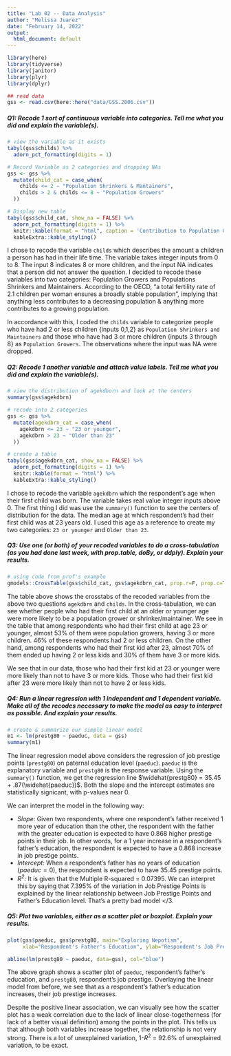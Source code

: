 ```yaml
---
title: "Lab 02 -- Data Analysis"
author: "Melissa Juarez"
date: "February 14, 2022"
output:
  html_document: default
---
```


```r
library(here)
library(tidyverse)
library(janitor)
library(plyr)
library(dplyr)

## read data
gss <- read.csv(here::here("data/GSS.2006.csv"))
```

##### Q1: Recode 1 *sort of* continuous variable into categories. Tell me what you did and explain the variable(s).

```r
# view the variable as it exists
tabyl(gss$childs) %>%
  adorn_pct_formatting(digits = 1)

# Record Variable as 2 categories and dropping NAs
gss <- gss %>% 
  mutate(child_cat = case_when(
    childs <= 2 ~ "Population Shrinkers & Mantainers",
    childs > 2 & childs <= 8 ~ "Population Growers"
  ))

# Display new table
tabyl(gss$child_cat, show_na = FALSE) %>%
  adorn_pct_formatting(digits = 1) %>%
  knitr::kable(format = "html", caption = 'Contribution to Population Growth among 2006 GSS Respondents') %>%
  kableExtra::kable_styling()

```

I chose to recode the variable `childs` which describes the amount a children a person has had in their life time. The variable takes integer inputs from 0 to 8. The input 8 indicates 8 or more children, and the input NA indicates that a person did not answer the question. I decided to recode these variables into two categories: Population Growers and Populations Shrinkers and Maintainers. According to the OECD, "a total fertility rate of 2.1 children per woman ensures a broadly stable population", implying that anything less contributes to a decreasing population & anything more contributes to a growing population.

In accordance with this, I coded the `childs` variable to categorize people who have had 2 or less children {inputs 0,1,2} as `Population Shrinkers and Maintainers` and those who have had 3 or more children {inputs 3 through 8} as `Population Growers`. The observations where the input was NA were dropped.

##### Q2: Recode 1 another variable and attach value labels. Tell me what you did and explain the variable(s).

```r
# view the distribution of agekdborn and look at the centers
summary(gss$agekdbrn)

# recode into 2 categories
gss <- gss %>% 
  mutate(agekdbrn_cat = case_when(
    agekdbrn <= 23 ~ "23 or younger",
    agekdbrn > 23 ~ "Older than 23"
  ))

# create a table
tabyl(gss$agekdbrn_cat, show_na = FALSE) %>%
  adorn_pct_formatting(digits = 1) %>%
  knitr::kable(format = "html") %>%
  kableExtra::kable_styling()
```

I chose to recode the variable `agekdbrn` which the respondent's age when their first child was born. The variable takes real value integer inputs above 0. The first thing I did was use the `summary()` function to see the centers of distribution for the data. The median age at which respondent's had their first child was at 23 years old. I used this age as a reference to create my two categories: `23 or younger` and `Older than 23`.

##### Q3: Use one (or both) of your recoded variables to do a cross-tabulation (as you had done last week, with prop.table, doBy, or ddply). Explain your results.

```r
# using code from prof's example
gmodels::CrossTable(gss$child_cat, gss$agekdbrn_cat, prop.r=F, prop.c=T, prop.t=F, prop.chisq=F, format="SPSS") 
```

The table above shows the crosstabs of the recoded variables from the above two questions `agekdbrn` and `childs`. In the cross-tabulation, we can see whether people who had their first child at an older or younger age were more likely to be a population grower or shrinker/maintainer. We see in the table that among respondents who had their first child at age 23 or younger, almost 53% of them were population growers, having 3 or more children. 46% of these respondents had 2 or less children. On the other hand, among respondents who had their first kid after 23, almost 70% of them ended up having 2 or less kids and 30% of them have 3 or more kids.

We see that in our data, those who had their first kid at 23 or younger were more likely than not to have 3 or more kids. Those who had their first kid after 23 were more likely than not to have 2 or less kids.

##### Q4: Run a linear regression with 1 independent and 1 dependent variable. Make all of the recodes necessary to make the model as easy to interpret as possible. And explain your results.

```r
# create & summarize our simple linear model
m1 <- lm(prestg80 ~ paeduc, data = gss)
summary(m1)

```

The linear regression model above considers the regression of job prestige points (`prestg80`) on paternal education level (`paeduc`). `paeduc` is the explanatory variable and `prestg80` is the response variable. Using the `summary()` function, we get the regression line $\widehat{prestg80} = 35.45 + .87(\widehat{paeduc})$. Both the slope and the intercept estimates are statistically signicant, with p-values near 0.

We can interpret the model in the following way:

-   *Slope:* Given two respondents, where one respondent's father received 1 more year of education than the other, the respondent with the father with the greater education is expected to have 0.868 higher prestige points in their job. In other words, for a 1 year increase in a respondent's father's education, the respondent is expected to have a 0.868 increase in job prestige points.
-   *Intercept:* When a respondent's father has no years of education ($paeduc = 0$), the respondent is expected to have 35.45 prestige points.
-   *$R^2$:* It is given that the Multiple R-squared = 0.07395. We can interpret this by saying that 7.395% of the variation in Job Prestige Points is explained by the linear relationship between Job Prestige Points and Father's Education level. That's a pretty bad model </3.

##### Q5: Plot two variables, either as a scatter plot or boxplot. Explain your results.

```r

plot(gss$paeduc, gss$prestg80, main="Exploring Nepotism",
     xlab="Respondent's Father's Education", ylab="Respondent's Job Prestige", pch=19) ## scatter X and Y ##

abline(lm(prestg80 ~ paeduc, data=gss), col="blue") 

```

The above graph shows a scatter plot of `paeduc`, respondent's father's education, and `prestg80`, respondent's job prestige. Overlaying the linear model from before, we see that as a respondent's father's education increases, their job prestige increases. 

Despite the positive linear association, we can visually see  how the scatter plot has a weak correlation due to the lack of linear close-togetherness (for lack of a better visual definition) among the points in the plot. This tells us that although both variables increase together, the relationship is not very strong. There is a lot of unexplained variation, 1-$R^2$ = 92.6% of unexplained variation, to be exact.